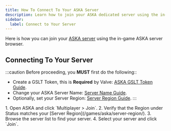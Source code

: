 ```yaml
---
title: How To Connect To Your ASKA Server
description: Learn how to join your ASKA dedicated server using the in-game server browser with this easy-to-follow guide.
sidebar:
  label: Connect to Your Server
---
```


Here is how you can join your [ASKA server](https://www.gamehostbros.com/aska-server-hosting/) using the in-game ASKA server browser.

## Connecting To Your Server

:::caution
Before proceeding, you **MUST** first do the following::

- Create a GSLT Token, this is **Required** by Valve: [ASKA GSLT Token Guide](/games/aska/create-gslt/).
- Change your ASKA Server Name: [Server Name Guide](/games/aska/change-server-name/).
- Optionally, set your Server Region: [Server Region Guide](/games/aska/server-region/).
:::

<Steps>
1. Open ASKA and click `Multiplayer > Join`.
2. Verify that the Region under Status matches your [Server Region](/games/aska/server-region/).
3. Browse the server list to find your server.
4. Select your server and click `Join`.
</Steps>

